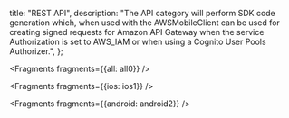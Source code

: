   title: "REST API",
  description: "The API category will perform SDK code generation which, when used with the AWSMobileClient can be used for creating signed requests for Amazon API Gateway when the service Authorization is set to AWS_IAM or when using a Cognito User Pools Authorizer.",
};


<Fragments fragments={{all: all0}} />


<Fragments fragments={{ios: ios1}} />


<Fragments fragments={{android: android2}} />